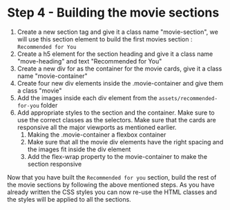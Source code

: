 # Step 4 - Building the movie sections

1. Create a new section tag and give it a class name "movie-section", we will use this section element to build the first movies section : `Recommended for You`
1. Create a h5 element for the section heading and give it a class name "move-heading" and text "Recommended for You"
1. Create a new div for as the container for the movie cards, give it a class name "movie-container"
1. Create four new div elements inside the .movie-container and give them a class "movie"
1. Add the images inside each div element from the `assets/recommended-for-you` folder
1. Add appropriate styles to the section and the container. Make sure to use the correct classes as the selectors. Make sure that the cards are responsive all the major viewports as mentioned earlier.
   1. Making the .movie-container a flexbox container
   1. Make sure that all the movie div elements have the right spacing and the images fit inside the div element
   1. Add the flex-wrap property to the movie-container to make the section responsive

Now that you have built the `Recommended for you` section, build the rest of the movie sections by following the above mentioned steps. As you have already written the CSS styles you can now re-use the HTML classes and the styles will be applied to all the sections.
